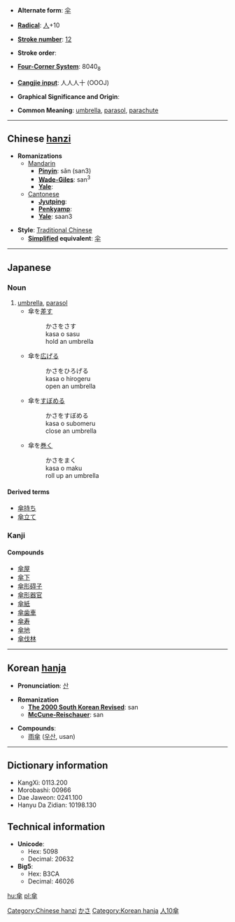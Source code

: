 * '''Alternate form''': [[伞]]

* '''[[Wiktionary:Chinese radical index| Radical]]''': [[Wiktionary:Chinese radical index 人|人]]+10

* '''[[Wiktionary:Chinese total strokes index|Stroke number]]''': [[Wiktionary:Chinese total strokes index 12|12]]

* '''Stroke order''': 

* '''[[Wiktionary:Chinese four corner index|Four-Corner System]]''': 8040<sub>8</sub>

* '''[[Wiktionary:Chinese Cangjie index|Cangjie input]]''': 人人人十 (OOOJ)

* '''Graphical Significance and Origin''': 

* '''Common Meaning''': [[umbrella]], [[parasol]], [[parachute]]

----

== Chinese [[hanzi]] ==
[[Category:Chinese hanzi]]
* '''Romanizations'''
** [[Mandarin]]
*** '''[[Pinyin]]''': sǎn (san3)
*** '''[[Wade-Giles]]''': san<sup>3</sup>
*** '''[[Yale]]''': 
**[[Cantonese]]
***'''[[Jyutping]]''':
***'''[[Penkyamp]]''': 
***'''[[Yale]]''': saan3

* '''Style''': [[Traditional Chinese]] 
** '''[[Simplified Chinese|Simplified]] equivalent''': [[伞]]


----

==Japanese==
[[Category:Japanese language|かさ]]
===Noun===
{{janoun|[[かさ]]|[[kasa]]}}
# [[umbrella]], [[parasol]]
#*傘を[[差す]] 
#*:かさをさす
#*:kasa o sasu
#*:hold an umbrella
#*傘を[[広げる]]
#*:かさをひろげる
#*:kasa o hirogeru
#*:open an umbrella
#*傘を[[すぼめる]]
#*:かさをすぼめる
#*:kasa o subomeru
#*:close an umbrella
#*傘を[[巻く]]
#*:かさをまく
#*:kasa o maku
#*:roll up an umbrella
====Derived terms====
*[[傘持ち]]
*[[傘立て]]

===Kanji===
{{kanji|[[さん]] ([[san]])|[[かさ]] ([[kasa]])}}
====Compounds====
*[[傘屋]]
*[[傘下]]
*[[傘形碍子]]
*[[傘形器官]]
*[[傘紙]]
*[[傘歯車]]
*[[傘寿]]
*[[傘地]]
*[[傘伐林]]

----

== Korean [[hanja]] ==
[[Category:Korean hanja]]
* '''Pronunciation''': [[산]]

* '''Romanization'''
** '''[[The 2000 South Korean Revised Romanization|The 2000 South Korean Revised]]''': san
** '''[[McCune-Reischauer]]''': san

* '''Compounds''':
**[[雨傘]] ([[우산]], usan)

----

== Dictionary information ==

* KangXi: 0113.200
* Morobashi: 00966
* Dae Jaweon: 0241.100
* Hanyu Da Zidian: 10198.130

== Technical information ==

* '''Unicode''':
** Hex: 5098
** Decimal: 20632
* '''Big5''':
** Hex: B3CA
** Decimal: 46026

[[Category:Japanese kanji|人10傘]]

[[hu:傘]]
[[pl:傘]]